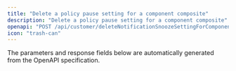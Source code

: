```yaml
---
title: "Delete a policy pause setting for a component composite"
description: "Delete a policy pause setting for a component composite"
openapi: "POST /api/customer/deleteNotificationSnoozeSettingForComponentComposite"
icon: "trash-can"
---
```


<Note>
The parameters and response fields below are automatically generated from the OpenAPI specification.
</Note>
